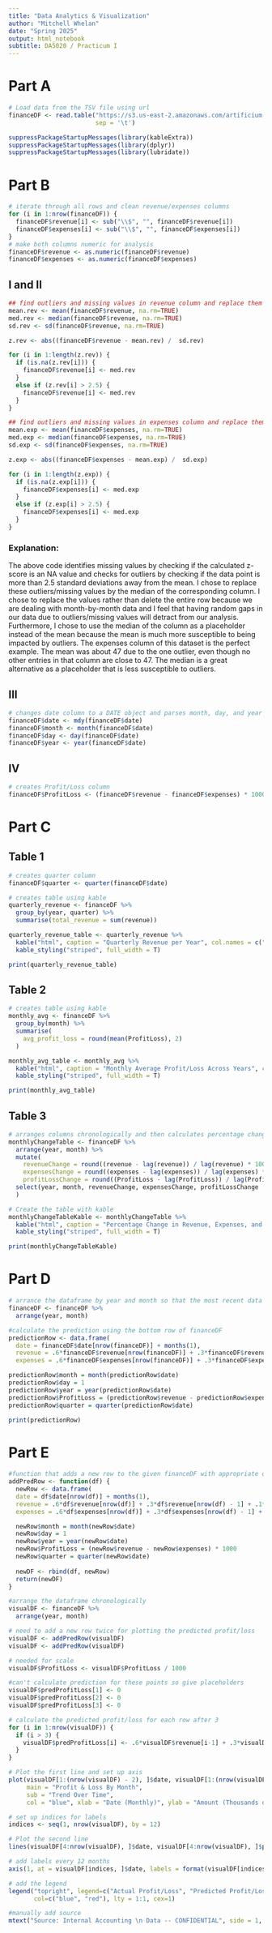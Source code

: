 ---
title: "Data Analytics & Visualization"
author: "Mitchell Whelan"
date: "Spring 2025"
output: html_notebook
subtitle: DA5020 / Practicum I
---

# Part A
```{r loadTSV, echo=T}
# Load data from the TSV file using url
financeDF <- read.table("https://s3.us-east-2.amazonaws.com/artificium.us/datasets/pharma-sales-randomized.tsv", header = TRUE, stringsAsFactors = FALSE,
                        sep = '\t')
```

```{r loadPackage, echo=T}
suppressPackageStartupMessages(library(kableExtra))
suppressPackageStartupMessages(library(dplyr))
suppressPackageStartupMessages(library(lubridate))
```

# Part B
```{r cleanData, echo=T}
# iterate through all rows and clean revenue/expenses columns
for (i in 1:nrow(financeDF)) {
  financeDF$revenue[i] <- sub("\\$", "", financeDF$revenue[i])
  financeDF$expenses[i] <- sub("\\$", "", financeDF$expenses[i])
}
# make both columns numeric for analysis
financeDF$revenue <- as.numeric(financeDF$revenue)
financeDF$expenses <- as.numeric(financeDF$expenses)
```

## I and II
```{r manageOutliersAndMV, echo=T}
## find outliers and missing values in revenue column and replace them with the mean
mean.rev <- mean(financeDF$revenue, na.rm=TRUE)
med.rev <- median(financeDF$revenue, na.rm=TRUE)
sd.rev <- sd(financeDF$revenue, na.rm=TRUE)

z.rev <- abs((financeDF$revenue - mean.rev) /  sd.rev)

for (i in 1:length(z.rev)) {
  if (is.na(z.rev[i])) {
    financeDF$revenue[i] <- med.rev
  }
  else if (z.rev[i] > 2.5) {
    financeDF$revenue[i] <- med.rev
  }
}

## find outliers and missing values in expenses column and replace them with the mean
mean.exp <- mean(financeDF$expenses, na.rm=TRUE)
med.exp <- median(financeDF$expenses, na.rm=TRUE)
sd.exp <- sd(financeDF$expenses, na.rm=TRUE)

z.exp <- abs((financeDF$expenses - mean.exp) /  sd.exp)

for (i in 1:length(z.exp)) {
  if (is.na(z.exp[i])) {
    financeDF$expenses[i] <- med.exp
  }
  else if (z.exp[i] > 2.5) {
    financeDF$expenses[i] <- med.exp
  }
}
```

### Explanation:
The above code identifies missing values by checking if the calculated z-score is an NA value and checks for outliers by checking if the data point is more than 2.5 standard deviations away from the mean. I chose to replace these outliers/missing values by the median of the corresponding column. I chose to replace the values rather than delete the entire row because we are dealing with month-by-month data and I feel that having random gaps in our data due to outliers/missing values will detract from our analysis. Furthermore, I chose to use the median of the column as a placeholder instead of the mean because the mean is much more susceptible to being impacted by outliers. The expenses column of this dataset is the perfect example. The mean was about 47 due to the one outlier, even though no other entries in that column are close to 47. The median is a great alternative as a placeholder that is less susceptible to outliers.

## III
```{r cleanDateColumn, echo=T}
# changes date column to a DATE object and parses month, day, and year from that object
financeDF$date <- mdy(financeDF$date)
financeDF$month <- month(financeDF$date)
financeDF$day <- day(financeDF$date)
financeDF$year <- year(financeDF$date)
```

## IV
```{r addProfitLoss, echo=T}
# creates Profit/Loss column
financeDF$ProfitLoss <- (financeDF$revenue - financeDF$expenses) * 1000
```

# Part C

## Table 1
```{r quarterlyRevenueTable, echo=T}
# creates quarter column
financeDF$quarter <- quarter(financeDF$date)

# creates table using kable
quarterly_revenue <- financeDF %>%
  group_by(year, quarter) %>%
  summarise(total_revenue = sum(revenue))

quarterly_revenue_table <- quarterly_revenue %>%
  kable("html", caption = "Quarterly Revenue per Year", col.names = c("Year", "Quarter", "Total Revenue")) %>%
  kable_styling("striped", full_width = T)

print(quarterly_revenue_table)
```

## Table 2
```{r monthlyAvgTable, echo=T}
# creates table using kable
monthly_avg <- financeDF %>%
  group_by(month) %>%
  summarise(
    avg_profit_loss = round(mean(ProfitLoss), 2)
  )

monthly_avg_table <- monthly_avg %>%
  kable("html", caption = "Monthly Average Profit/Loss Across Years", col.names = c("Month","Average Profit/Loss")) %>%
  kable_styling("striped", full_width = T)

print(monthly_avg_table)
```

## Table 3
```{r pctChangeTable, echo=T}
# arranges columns chronologically and then calculates percentage change using lag
monthlyChangeTable <- financeDF %>%
  arrange(year, month) %>%
  mutate(
    revenueChange = round((revenue - lag(revenue)) / lag(revenue) * 100, 2),
    expensesChange = round((expenses - lag(expenses)) / lag(expenses) * 100, 2),
    profitLossChange = round((ProfitLoss - lag(ProfitLoss)) / lag(ProfitLoss) * 100, 2)) %>%
  select(year, month, revenueChange, expensesChange, profitLossChange
  ) 

# Create the table with kable
monthlyChangeTableKable <- monthlyChangeTable %>%
  kable("html", caption = "Percentage Change in Revenue, Expenses, and Profit/Loss from Previous Month", col.names = c("Year", "Month", "Revenue Change (%)", "Expenses Change (%)", "Profit/Loss Change (%)")) %>%
  kable_styling("striped", full_width = T)

print(monthlyChangeTableKable)
```

# Part D
```{r addPredictionRow, echo=T}
# arrance the dataframe by year and month so that the most recent data entry is at the bottom row of the dataframe
financeDF <- financeDF %>%
  arrange(year, month)

#calculate the prediction using the bottom row of financeDF
predictionRow <- data.frame(
  date = financeDF$date[nrow(financeDF)] + months(1),
  revenue = .6*financeDF$revenue[nrow(financeDF)] + .3*financeDF$revenue[nrow(financeDF) - 1] + .1*financeDF$revenue[nrow(financeDF) - 2],
  expenses = .6*financeDF$expenses[nrow(financeDF)] + .3*financeDF$expenses[nrow(financeDF) - 1] + .1*financeDF$expenses[nrow(financeDF) - 2])

predictionRow$month = month(predictionRow$date)
predictionRow$day = 1
predictionRow$year = year(predictionRow$date)
predictionRow$ProfitLoss = (predictionRow$revenue - predictionRow$expenses) * 1000
predictionRow$quarter = quarter(predictionRow$date)

print(predictionRow)
```

# Part E
```{r addPredRowFunc, echo=T}
#function that adds a new row to the given financeDF with appropriate data
addPredRow <- function(df) {
  newRow <- data.frame(
  date = df$date[nrow(df)] + months(1),
  revenue = .6*df$revenue[nrow(df)] + .3*df$revenue[nrow(df) - 1] + .1*df$revenue[nrow(df) - 2],
  expenses = .6*df$expenses[nrow(df)] + .3*df$expenses[nrow(df) - 1] + .1*df$expenses[nrow(df) - 2])

  newRow$month = month(newRow$date)
  newRow$day = 1
  newRow$year = year(newRow$date)
  newRow$ProfitLoss = (newRow$revenue - newRow$expenses) * 1000
  newRow$quarter = quarter(newRow$date)
  
  newDF <- rbind(df, newRow)
  return(newDF)
}
```


```{r buildVisualDF, echo=T}
#arrange the dataframe chronologically
visualDF <- financeDF %>%
  arrange(year, month)

# need to add a new row twice for plotting the predicted profit/loss
visualDF <- addPredRow(visualDF)
visualDF <- addPredRow(visualDF)

# needed for scale
visualDF$ProfitLoss <- visualDF$ProfitLoss / 1000

#can't calculate prediction for these points so give placeholders
visualDF$predProfitLoss[1] <- 0
visualDF$predProfitLoss[2] <- 0
visualDF$predProfitLoss[3] <- 0

# calculate the predicted profit/loss for each row after 3
for (i in 1:nrow(visualDF)) {
  if (i > 3) {
    visualDF$predProfitLoss[i] <- .6*visualDF$revenue[i-1] + .3*visualDF$revenue[i-2] + .1*visualDF$revenue[i-3] - (.6*visualDF$expenses[i-1] + .3*visualDF$expenses[i-2] + .1*visualDF$expenses[i-3])
  }
}

```


```{r buildVisual, echo = T}
# Plot the first line and set up axis
plot(visualDF[1:(nrow(visualDF) - 2), ]$date, visualDF[1:(nrow(visualDF) - 2), ]$ProfitLoss, type = "l", frame = FALSE, pch = 19, 
     main = "Profit & Loss By Month",
     sub = "Trend Over Time",
     col = "blue", xlab = "Date (Monthly)", ylab = "Amount (Thousands of $)", xaxt = "n", lwd = 2)

# set up indices for labels
indices <- seq(1, nrow(visualDF), by = 12)

# Plot the second line
lines(visualDF[4:nrow(visualDF), ]$date, visualDF[4:nrow(visualDF), ]$predProfitLoss, pch = 19, col = "red", type = "l", lwd = 2)

# add labels every 12 months
axis(1, at = visualDF[indices, ]$date, labels = format(visualDF[indices, ]$date, "%b %y"))

# add the legend
legend("topright", legend=c("Actual Profit/Loss", "Predicted Profit/Loss"),
       col=c("blue", "red"), lty = 1:1, cex=1)

#manually add source
mtext("Source: Internal Accounting \n Data -- CONFIDENTIAL", side = 1, line = 4, cex = 0.8, adj = 0, col = "black")

```



